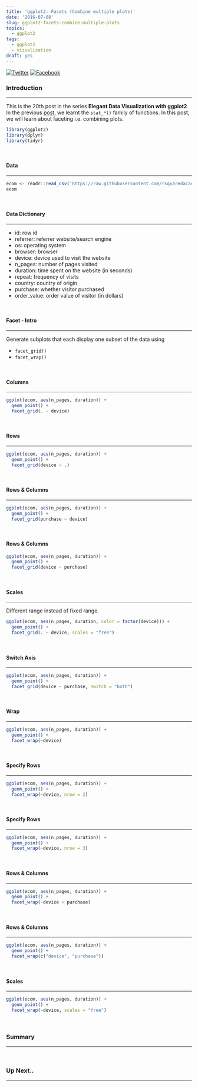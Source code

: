 ```yaml
---
title: 'ggplot2: Facets (Combine multiple plots)'
date: '2016-07-08'
slug: ggplot2-facets-combine-multiple-plots
topics:
  - ggplot2
tags:
  - ggplot2
  - visualization
draft: yes
---
```


[![Twitter](http://i.imgur.com/tXSoThF.png)](https://twitter.com/login?redirect_after_login=%2Fhome%3Fstatus)
[![Facebook](http://i.imgur.com/P3YfQoD.png)](https://www.facebook.com/sharer/sharer.php?u=)

### Introduction

<hr>

This is the 20th post in the series **Elegant Data Visualization with ggplot2**. In the previous [post](https://rsquaredacademy.github.io/blog/post/ggplot2-facets/), we learnt the `stat_*()` family of functions. In this post, we will learn about faceting i.e. combining plots.

```r
library(ggplot2)
library(dplyr)
library(tidyr)
```

<br>

#### Data

<hr>

```r
ecom <- readr::read_csv('https://raw.githubusercontent.com/rsquaredacademy/datasets/master/web.csv')
ecom
```

<br>

#### Data Dictionary

<hr>

- id: row id
- referrer: referrer website/search engine
- os: operating system
- browser: browser
- device: device used to visit the website
- n_pages: number of pages visited
- duration: time spent on the website (in seconds)
- repeat: frequency of visits
- country: country of origin
- purchase: whether visitor purchased
- order_value: order value of visitor (in dollars)

<br>

#### Facet - Intro

<hr>

Generate subplots that each display one subset of the data using

- `facet_grid()`
- `facet_wrap()`

<br>

#### Columns

<hr>

```r
ggplot(ecom, aes(n_pages, duration)) + 
  geom_point() +
  facet_grid(. ~ device)
```

<br>

#### Rows

<hr>

```r
ggplot(ecom, aes(n_pages, duration)) + 
  geom_point() +
  facet_grid(device ~ .)
```

<br>

#### Rows & Columns

<hr>

```r
ggplot(ecom, aes(n_pages, duration)) + 
  geom_point() +
  facet_grid(purchase ~ device)
```

<br>

#### Rows & Columns

```r
ggplot(ecom, aes(n_pages, duration)) + 
  geom_point() +
  facet_grid(device ~ purchase)
```

<br>

#### Scales

<hr>

Different range instead of fixed range.

```r
ggplot(ecom, aes(n_pages, duration, color = factor(device))) +
  geom_point() + 
  facet_grid(. ~ device, scales = "free")
```

<br>

#### Switch Axis

<hr>

```r
ggplot(ecom, aes(n_pages, duration)) + 
  geom_point() + 
  facet_grid(device ~ purchase, switch = "both") 
```

<br>

#### Wrap

<hr>

```r
ggplot(ecom, aes(n_pages, duration)) +
  geom_point() +
  facet_wrap(~device)
```

<br>

#### Specify Rows

<hr>

```r
ggplot(ecom, aes(n_pages, duration)) +
  geom_point() +
  facet_wrap(~device, nrow = 2)
```

<br>

#### Specify Rows

<hr>

```r
ggplot(ecom, aes(n_pages, duration)) +
  geom_point() +
  facet_wrap(~device, nrow = 3)
```

<br>

#### Rows & Columns

<hr>

```r
ggplot(ecom, aes(n_pages, duration)) +
  geom_point() +
  facet_wrap(~device + purchase)
```

<br>

#### Rows & Columns

<hr>

```r
ggplot(ecom, aes(n_pages, duration)) +
  geom_point() +
  facet_wrap(c("device", "purchase"))
```

<br>

#### Scales

<hr>

```r
ggplot(ecom, aes(n_pages, duration)) +
  geom_point() +
  facet_wrap(~device, scales = "free")
```

<br>

### Summary

<hr>

<br>

### Up Next..

<hr>

<br>